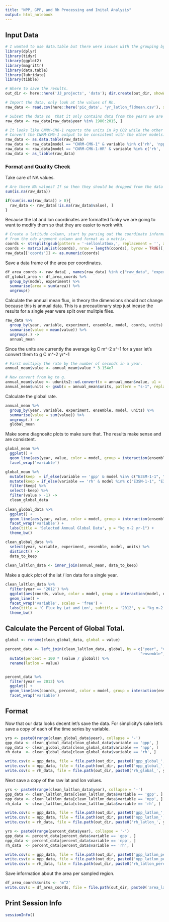 ```yaml
---
title: "NPP, GPP, and Rh Processing and Inital Analysis"
output: html_notebook
---
```


## Input Data 
```r
# I wanted to use data.table but there were issues with the grouping by and aggregating. 
library(dplyr) 
library(tidyr)
library(ggplot2)
library(magrittr)
library(data.table)
library(lubridate)
library(tibble)

# Where to save the results. 
out_dir <- here::here('JJ_projects', 'data'); dir.create(out_dir, showWarnings = FALSE)

# Import the data, only look at the values of Rh. 
raw_data <- read.csv(here::here('pic_data', 'yr_latlon_fldmean.csv'), stringsAsFactors = FALSE)

# Subset the data so  that it only contains data from the years we are intrested in. 
raw_data <- raw_data[raw_data$year %in% 1980:2015, ]

# It looks like CNRM-CM6-1 reports the units in kg CO2 while the other models reported the values in kg of C. 
# Convert the CNRM-CM6-1 output to be consistent with the other models. 
raw_data <- as.data.table(raw_data)
raw_data <- raw_data[model == "CNRM-CM6-1" & variable %in% c('rh', 'npp'), value := value * (12.0107/44.01)]
raw_data <- raw_data[model == "CNRM-CM6-1-HR" & variable %in% c('rh', 'npp'), value := value * (12.0107/44.01)]
raw_data <- as_tibble(raw_data)
```

### Format and Quality Check

Take care of NA values. 
```r
# Are there NA values? If so then they should be dropped from the data frame. 
sum(is.na(raw_data))

if(sum(is.na(raw_data)) > 0){
  raw_data <- raw_data[!is.na(raw_data$value), ]
}
```

Because the lat and lon coordinates are formatted funky we are going to want to modify them so that they are easier to work with. 
```r
# Create a latitude column, start by parsing out the coordinate information
# from the cdo argument column and format as a matrix. 
coords <- strsplit(gsub(pattern = '-sellonlatbox,', replacement = '', x = raw_data$cdo_arg), split = ',')
coords <- matrix(unlist(coords), nrow = length(coords), byrow = TRUE)[,3]
raw_data[['coords']] <- as.numeric(coords)
```

Save a data frame of the area per coordinates. 
```r
df_area_coords <- raw_data[ , names(raw_data) %in% c("raw_data", "experiment", "model", "coords", "area", "units")]
df_global_area <- df_area_coords %>%
  group_by(model, experiment) %>%  
  summarise(area = sum(area)) %>%  
  ungroup()
```

Calculate the annual mean flux, in theory the dimensions should not change because this is annual data. This is a precautionary step  just incase the results for a single year were split over mulitple files. 
```r
raw_data %>%  
  group_by(year, variable, experiment, ensemble, model, coords, units) %>%  
  summarise(value = mean(value)) %>% 
  ungroup(.) -> 
  annual_mean
```

Since the units are currently the average kg C m^-2 s^-1 for a year let's convert them to g C m^-2 yr^-1

```r
# First multiply the rate by the number of seconds in a year.
annual_mean$value <- annual_mean$value * 3.154e7

# Now convert from kg to g. 
annual_mean$value <- udunits2::ud.convert(x = annual_mean$value, u1 = 'kg', u2 = 'g')
annual_mean$units <- gsub(x = annual_mean$units, pattern = "s-1", replacement = "yr-1")
```

Calculate the global rate. 

```r
annual_mean %>%  
  group_by(year, variable, experiment, ensemble, model, units) %>%  
  summarise(value = sum(value)) %>% 
  ungroup(.) -> 
  global_mean
```

Make some diagnositc plots to make sure that. The results make sense and are consistent. 

```r
global_mean %>% 
  ggplot() + 
  geom_line(aes(year, value, color = model, group = interaction(ensemble,  variable, model))) + 
  facet_wrap('variable')
```


```r
global_mean %>%  
  mutate(keep  = if_else(variable == 'gpp' & model %in% c("E3SM-1-1", "E3SM-1-1-ECA"), FALSE, TRUE)) %>% 
  mutate(keep = if_else(variable == 'rh' & model %in% c("E3SM-1-1", "E3SM-1-1-ECA"), FALSE, keep)) %>%  
  filter(keep) %>% 
  select(-keep) %>% 
  filter(value > -1) -> 
  clean_global_data
  
clean_global_data %>% 
  ggplot() + 
  geom_line(aes(year, value, color = model, group = interaction(ensemble,  variable, model))) + 
  facet_wrap('variable') + 
  labs(title = 'Selected Annual Global Data', y = "kg m-2 yr-1") + 
  theme_bw()
```


```r
clean_global_data %>% 
  select(year, variable, experiment, ensemble, model, units) %>% 
  distinct() -> 
  data_to_keep
  
clean_laltlon_data <- inner_join(annual_mean, data_to_keep) 
```

Make a quick plot of the lat / lon data for a single year. 

```r
clean_laltlon_data %>%  
  filter(year == '2012') %>% 
  ggplot(aes(coords, value, color = model, group = interaction(model, ensemble))) + 
  geom_line() + 
  facet_wrap('variable', scales = 'free') + 
  labs(title = 'C Flux by Lat and Lon', subtitle = '2012', y = "kg m-2 yr-1") + 
  theme_bw()
```

## Calculate the Percent of Global Total. 


```r
global <- rename(clean_global_data, global = value)

percent_data <- left_join(clean_laltlon_data, global, by = c("year", "variable", "experiment", 
                                                            "ensemble", "model", "units")) %>%  
  mutate(percent = 100 * (value / global)) %>%  
  rename(latlon = value)


percent_data %>% 
  filter(year == 2012) %>% 
  ggplot() + 
  geom_line(aes(coords, percent, color = model, group = interaction(ensemble, model))) +
  facet_wrap('variable')

```





## Format 

Now that our data looks decent let's save the data. For simplicity's sake let's save a copy of each of the time series by variable. 
```r
yrs <- paste0(range(clean_global_data$year), collapse = '-')
gpp_data <- clean_global_data[clean_global_data$variable == 'gpp', ]
npp_data <- clean_global_data[clean_global_data$variable == 'npp', ]
rh_data  <- clean_global_data[clean_global_data$variable == 'rh', ]

write.csv(x = gpp_data, file = file.path(out_dir, paste0('gpp_global_', yrs, '.csv')), row.names = FALSE)
write.csv(x = npp_data, file = file.path(out_dir, paste0('npp_global_', yrs, '.csv')), row.names = FALSE)
write.csv(x = rh_data, file = file.path(out_dir, paste0('rh_global_', yrs, '.csv')), row.names = FALSE)
```

Next save a copy of the raw lat and lon values. 
```r
yrs <- paste0(range(clean_laltlon_data$year), collapse = '-')
gpp_data <- clean_laltlon_data[clean_laltlon_data$variable == 'gpp', ]
npp_data <- clean_laltlon_data[clean_laltlon_data$variable == 'npp', ]
rh_data  <- clean_laltlon_data[clean_laltlon_data$variable == 'rh', ]

write.csv(x = gpp_data, file = file.path(out_dir, paste0('gpp_latlon_', yrs, '.csv')), row.names = FALSE)
write.csv(x = npp_data, file = file.path(out_dir, paste0('npp_latlon_', yrs, '.csv')), row.names = FALSE)
write.csv(x = rh_data, file = file.path(out_dir, paste0('rh_latlon_', yrs, '.csv')), row.names = FALSE)
```



```r

yrs <- paste0(range(percent_data$year), collapse = '-')
gpp_data <- percent_data[percent_data$variable == 'gpp', ]
npp_data <- percent_data[percent_data$variable == 'npp', ]
rh_data  <- percent_data[percent_data$variable == 'rh', ]

write.csv(x = gpp_data, file = file.path(out_dir, paste0('gpp_latlon_percent_global_', yrs, '.csv')), row.names = FALSE)
write.csv(x = npp_data, file = file.path(out_dir, paste0('npp_latlon_percent_global_', yrs, '.csv')), row.names = FALSE)
write.csv(x = rh_data, file = file.path(out_dir, paste0('rh_latlon_percent_global_', yrs, '.csv')), row.names = FALSE)
```



Save information about the area per sampled region. 
```r
df_area_coords$units <- 'm^2'
write.csv(x = df_area_coords, file = file.path(out_dir, paste0('area_latlon_model.csv')), row.names = FALSE)
```



## Print Session Info

```r
sessionInfo()
```